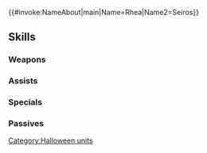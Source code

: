 {{#invoke:NameAbout|main|Name=Rhea|Name2=Seiros}}{{HeroPage Tabs}}
{{Hero Infobox
|Name=Rhea
|Title=Witch of Creation
|WeaponType=Green Breath
|MoveType=Infantry
|Origin=Fire Emblem: Three Houses
|Gender=Female
|actorEN=Cherami Leigh
|actorJP=井上喜久子
|artist=いちかわはる
|additionDate=October 6, 2021
|releaseDate=October 7, 2021
|cv1=12
|cv2=100500
|TagID=ハロレア
|InternalID=715
|Properties=special,hat,tiara,specRate_202502
|description=Archbishop who guides the Church of Seiros. Donning a witch costume, she has come to enjoy all Askr's harvest festival has to offer. Appears in Fire Emblem: Three Houses.
}}
{{Stats Page
|Lv1HP=18|Lv1ATK=10|Lv1SPD=5|Lv1DEF=9|Lv1RES=12
|GRHP=50|GRATK=75|GRSPD=30|GRDEF=70|GRRES=70
}}
==Skills==
===Weapons===
{{Weapons Table
|weapon1=Fire Breath
|weapon1Default=1
|weapon1Unlock=1
|weapon2=Fire Breath+
|weapon2Default=2
|weapon2Unlock=2
|weapon3=Flametongue
|weapon3Default=4
|weapon3Unlock=3
|weapon4=Witch Breath
|weapon4Default=5
|weapon4Unlock=5
}}
===Assists===
{{Assists Table}}
===Specials===
{{Specials Table
|special1=Chilling Wind
|special1Default=4
|special1Unlock=3
|special2=Iceberg
|special2Unlock=4
}}
===Passives===
{{Passives Table
|passiveA1=Atk/Res Bond 1
|passiveA2=Atk/Res Bond 2
|passiveA3=Atk/Res Bond 3
|passiveA4=Atk/Res Unity
|passiveA1Unlock=2
|passiveA2Unlock=3
|passiveA3Unlock=4
|passiveA4Unlock=5
|passiveB1=Dragon Wall 1
|passiveB2=Dragon Wall 2
|passiveB3=Dragon Wall 3
|passiveB1Unlock=1
|passiveB2Unlock=2
|passiveB3Unlock=4
}}
{{Heroes Navbox}}
[[Category:Halloween units]]